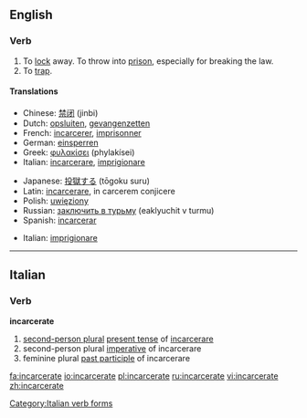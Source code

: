 ==English==

===Verb===
{{en-verb|encarcerat|ing}}

# To [[lock]] away.  To throw into [[prison]], especially for breaking the law.
# To [[trap]].

====Translations====
{{trans-top|to lock away in prison}}
*Chinese: [[禁闭]] (jinbi)
*Dutch: [[opsluiten]], [[gevangenzetten]]
*French: [[incarcerer]], [[imprisonner]]
*German: [[einsperren]]
*Greek: [[φυλακίσει]] (phylakísei)
*Italian: [[incarcerare]], [[imprigionare]]
{{trans-mid}}
*Japanese: [[投獄する]] (tōgoku suru)
*Latin: [[incarcerare]], in carcerem conjicere
*Polish: [[uwięziony]]
*Russian: [[заключить в турьму]] (eaklyuchit v turmu)
*Spanish: [[incarcerar]]
{{trans-bottom}}

{{trans-top|to trap}}
*Italian: [[imprigionare]]
{{trans-mid}}
{{trans-bottom}}

----

==Italian==

===Verb===
'''incarcerate'''

# [[second-person plural]] [[present tense]] of [[incarcerare]]
# second-person plural [[imperative]] of incarcerare
# feminine plural [[past participle]] of incarcerare

[[Category:Italian verb forms]]

[[fa:incarcerate]]
[[io:incarcerate]]
[[pl:incarcerate]]
[[ru:incarcerate]]
[[vi:incarcerate]]
[[zh:incarcerate]]